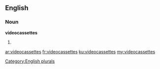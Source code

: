 ==English==

===Noun===
'''videocassettes'''

# {{plural of|videocassette}}

[[Category:English plurals]]

[[ar:videocassettes]]
[[fr:videocassettes]]
[[ku:videocassettes]]
[[my:videocassettes]]
